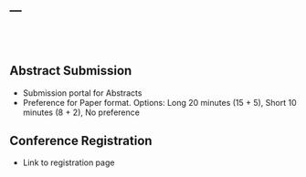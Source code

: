 ---
---

<br><br>

## Abstract Submission

- Submission portal for Abstracts
- Preference for Paper format. Options: Long 20 minutes (15 + 5), Short 10 minutes (8 + 2), No preference

## Conference Registration

- Link to registration page

